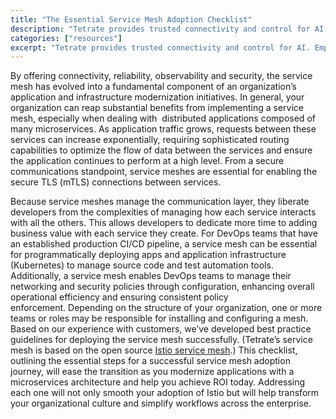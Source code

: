 ```yaml
---
title: "The Essential Service Mesh Adoption Checklist"
description: "Tetrate provides trusted connectivity and control for AI. Empower developers while safeguarding the business. Built atop the proven Envoy proxy & Envoy AI Gateway."
categories: ["resources"]
excerpt: "Tetrate provides trusted connectivity and control for AI. Empower developers while safeguarding the business. Built atop the proven Envoy proxy & Envoy AI Gateway."
---
```


By offering connectivity, reliability, observability and security, the service mesh has evolved into a fundamental component of an organization’s application and infrastructure modernization initiatives. In general, your organization can reap substantial benefits from implementing a service mesh, especially when dealing with  distributed applications composed of many microservices. As application traffic grows, requests between these services can increase exponentially, requiring sophisticated routing capabilities to optimize the flow of data between the services and ensure the application continues to perform at a high level. From a secure communications standpoint, service meshes are essential for enabling the secure TLS (mTLS) connections between services. 

Because service meshes manage the communication layer, they liberate developers from the complexities of managing how each service interacts with all the others. This allows developers to dedicate more time to adding business value with each service they create. For DevOps teams that have an established production CI/CD pipeline, a service mesh can be essential for programmatically deploying apps and application infrastructure (Kubernetes) to manage source code and test automation tools. Additionally, a service mesh enables DevOps teams to manage their networking and security policies through configuration, enhancing overall operational efficiency and ensuring consistent policy enforcement. Depending on the structure of your organization, one or more teams or roles may be responsible for installing and configuring a mesh. Based on our experience with customers, we’ve developed best practice guidelines for deploying the service mesh successfully. (Tetrate’s service mesh is based on the open source [Istio service mesh](https://istio.io/latest/).) This checklist, outlining the essential steps for a successful service mesh adoption journey, will ease the transition as you modernize applications with a microservices architecture and help you achieve ROI today. Addressing each one will not only smooth your adoption of Istio but will help transform your organizational culture and simplify workflows across the enterprise.